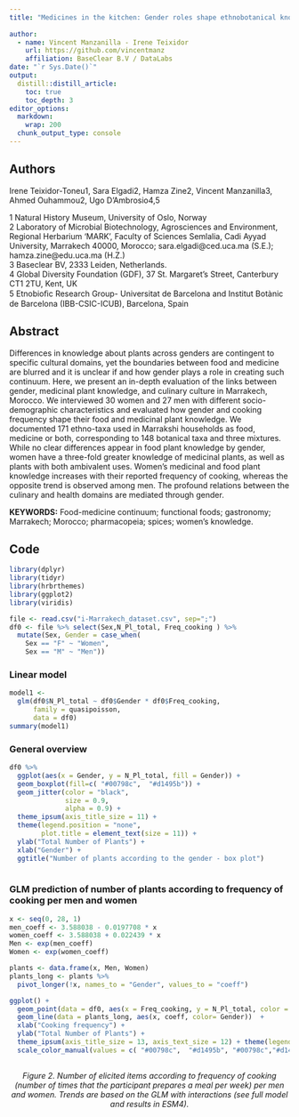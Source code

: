 ```yaml
---
title: "Medicines in the kitchen: Gender roles shape ethnobotanical knowledge in Marrakshi households"
  
author:
  - name: Vincent Manzanilla - Irene Teixidor
    url: https://github.com/vincentmanz
    affiliation: BaseClear B.V / DataLabs
date: "`r Sys.Date()`"
output:
  distill::distill_article:
    toc: true
    toc_depth: 3
editor_options: 
  markdown: 
    wrap: 200
  chunk_output_type: console
---
```



## Authors

Irene Teixidor-Toneu1, Sara Elgadi2, Hamza Zine2, Vincent Manzanilla3, Ahmed Ouhammou2, Ugo D’Ambrosio4,5  

1 Natural History Museum, University of Oslo, Norway  
2 Laboratory of Microbial Biotechnology, Agrosciences and Environment, Regional Herbarium ‘MARK’, Faculty of Sciences Semlalia, Cadi Ayyad University, Marrakech 40000, Morocco; sara.elgadi@ced.uca.ma (S.E.); hamza.zine@edu.uca.ma (H.Z.)  
3 Baseclear BV, 2333 Leiden, Netherlands.  
4 Global Diversity Foundation (GDF), 37 St. Margaret’s Street, Canterbury CT1 2TU, Kent, UK  
5 Etnobioﬁc Research Group- Universitat de Barcelona and Institut Botànic de Barcelona (IBB-CSIC-ICUB), Barcelona, Spain  

## Abstract

Differences in knowledge about plants across genders are contingent to specific cultural domains, yet the boundaries between food and medicine are blurred and it is unclear if and how gender plays a role in creating such continuum. Here, we present an in-depth evaluation of the links between gender, medicinal plant knowledge, and culinary culture in Marrakech, Morocco. We interviewed 30 women and 27 men with different socio-demographic characteristics and evaluated how gender and cooking frequency shape their food and medicinal plant knowledge. We documented 171 ethno-taxa used in Marrakshi households as food, medicine or both, corresponding to 148 botanical taxa and three mixtures. While no clear differences appear in food plant knowledge by gender, women have a three-fold greater knowledge of medicinal plants, as well as plants with both ambivalent uses. Women’s medicinal and food plant knowledge increases with their reported frequency of cooking, whereas the opposite trend is observed among men. The profound relations between the culinary and health domains are mediated through gender. 

**KEYWORDS:** Food-medicine continuum; functional foods; gastronomy; Marrakech; Morocco; pharmacopeia; spices; women’s knowledge.




## Code

```r

library(dplyr)
library(tidyr)
library(hrbrthemes)
library(ggplot2)
library(viridis)
```


```r

file <- read.csv("i-Marrakech_dataset.csv", sep=";")
df0 <- file %>% select(Sex,N_Pl_total, Freq_cooking ) %>% 
  mutate(Sex, Gender = case_when(
    Sex == "F" ~ "Women",
    Sex == "M" ~ "Men"))

```


### Linear model 

```r
model1 <-
  glm(df0$N_Pl_total ~ df0$Gender * df0$Freq_cooking,
      family = quasipoisson,
      data = df0)
summary(model1)
```


### General overview

```r
df0 %>%
  ggplot(aes(x = Gender, y = N_Pl_total, fill = Gender)) +
  geom_boxplot(fill=c( "#00798c",  "#d1495b")) +
  geom_jitter(color = "black",
              size = 0.9,
              alpha = 0.9) +
  theme_ipsum(axis_title_size = 11) +
  theme(legend.position = "none",
        plot.title = element_text(size = 11)) +
  ylab("Total Number of Plants") +
  xlab("Gender") +
  ggtitle("Number of plants according to the gender - box plot")
 
```


### GLM prediction of number of plants according to frequency of cooking per men and women

```r
x <- seq(0, 28, 1)
men_coeff <- 3.588038 - 0.0197708 * x
women_coeff <- 3.588038 + 0.022439 * x
Men <- exp(men_coeff)
Women <- exp(women_coeff)

plants <- data.frame(x, Men, Women)
plants_long <- plants %>%
  pivot_longer(!x, names_to = "Gender", values_to = "coeff")

```


 
```r

ggplot() + 
  geom_point(data = df0, aes(x = Freq_cooking, y = N_Pl_total, color = Gender)) +
  geom_line(data = plants_long, aes(x, coeff, color= Gender))  +
  xlab("Cooking frequency") + 
  ylab("Total Number of Plants") +
  theme_ipsum(axis_title_size = 13, axis_text_size = 12) + theme(legend.text = element_text(size = 13)) +
  scale_color_manual(values = c( "#00798c",  "#d1495b", "#00798c","#d1495b")) 
  

```

<center>
*Figure 2. Number of elicited items according to frequency of cooking (number of times that the participant prepares a meal per week) per men and women. Trends are based on the GLM with interactions (see full model and results in ESM4). *
</center><br>
